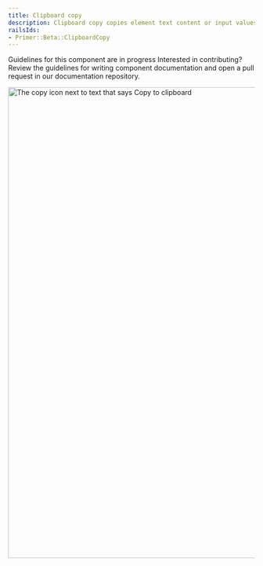 ```yaml
---
title: Clipboard copy
description: Clipboard copy copies element text content or input values to the clipboard.
railsIds:
- Primer::Beta::ClipboardCopy
---
```



<Note variant="warning">
  <Text sx={{display: 'block', fontWeight: 'bold', mb: 2}}>Guidelines for this component are in progress</Text>
  <Text>Interested in contributing? Review the guidelines for <Link as={GatsbyLink} to="/guides/contribute/documentation#documenting-components">writing component documentation</Link> and open a pull request in our <Link as={GatsbyLink} to="https://github.com/primer/design">documentation repository.</Link></Text>
</Note>

<br />

<img
  src="https://github.com/primer/design/assets/586552/cb2d8742-09ad-423e-91df-63915e5d4a80"
  role="presentation"
  width="960"
  alt="The copy icon next to text that says Copy to clipboard"
/>


